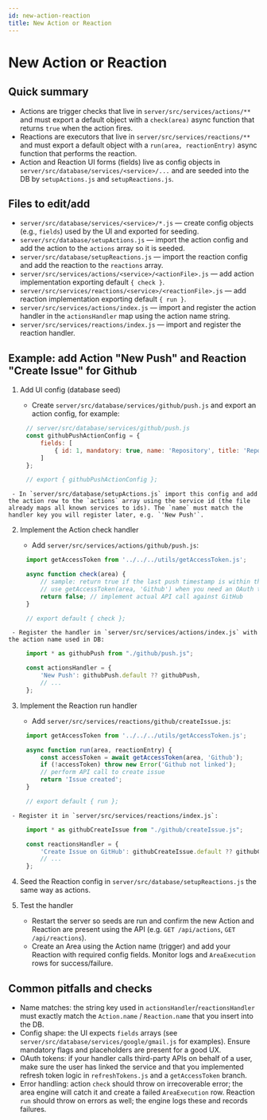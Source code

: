 ```yaml
---
id: new-action-reaction
title: New Action or Reaction
---
```


# New Action or Reaction

## Quick summary

- Actions are trigger checks that live in `server/src/services/actions/**` and must export a default object with a `check(area)` async function that returns `true` when the action fires.
- Reactions are executors that live in `server/src/services/reactions/**` and must export a default object with a `run(area, reactionEntry)` async function that performs the reaction.
- Action and Reaction UI forms (fields) live as config objects in `server/src/database/services/<service>/...` and are seeded into the DB by `setupActions.js` and `setupReactions.js`.

## Files to edit/add

- `server/src/database/services/<service>/*.js` — create config objects (e.g., `fields`) used by the UI and exported for seeding.
- `server/src/database/setupActions.js` — import the action config and add the action to the `actions` array so it is seeded.
- `server/src/database/setupReactions.js` — import the reaction config and add the reaction to the `reactions` array.
- `server/src/services/actions/<service>/<actionFile>.js` — add action implementation exporting default `{ check }`.
- `server/src/services/reactions/<service>/<reactionFile>.js` — add reaction implementation exporting default `{ run }`.
- `server/src/services/actions/index.js` — import and register the action handler in the `actionsHandler` map using the action name string.
- `server/src/services/reactions/index.js` — import and register the reaction handler.

## Example: add Action "New Push" and Reaction "Create Issue" for Github

1) Add UI config (database seed)

	 - Create `server/src/database/services/github/push.js` and export an action config, for example:


```js
	 // server/src/database/services/github/push.js
	 const githubPushActionConfig = {
		 fields: [
			 { id: 1, mandatory: true, name: 'Repository', title: 'Repository', input_field: { placeholder: 'owner/repo' } },
		 ]
	 };

 	 // export { githubPushActionConfig };

```

	 - In `server/src/database/setupActions.js` import this config and add the action row to the `actions` array using the service id (the file already maps all known services to ids). The `name` must match the handler key you will register later, e.g. `'New Push'`.

2) Implement the Action check handler

	 - Add `server/src/services/actions/github/push.js`:


```js
	 import getAccessToken from '../../../utils/getAccessToken.js';

	 async function check(area) {
		 // sample: return true if the last push timestamp is within the last minute
		 // use getAccessToken(area, 'Github') when you need an OAuth token
		 return false; // implement actual API call against GitHub
	 }

 	 // export default { check };

```

	 - Register the handler in `server/src/services/actions/index.js` with the action name used in DB:


```js
	 import * as githubPush from "./github/push.js";

	 const actionsHandler = {
		 'New Push': githubPush.default ?? githubPush,
		 // ...
	 };

```

3) Implement the Reaction run handler

	 - Add `server/src/services/reactions/github/createIssue.js`:


```js
	 import getAccessToken from '../../../utils/getAccessToken.js';

	 async function run(area, reactionEntry) {
		 const accessToken = await getAccessToken(area, 'Github');
		 if (!accessToken) throw new Error('Github not linked');
		 // perform API call to create issue
		 return 'Issue created';
	 }

 	 // export default { run };

```

	 - Register it in `server/src/services/reactions/index.js`:


```js
	 import * as githubCreateIssue from "./github/createIssue.js";

	 const reactionsHandler = {
		 'Create Issue on GitHub': githubCreateIssue.default ?? githubCreateIssue,
		 // ...
	 };

```

4) Seed the Reaction config in `server/src/database/setupReactions.js` the same way as actions.

5) Test the handler

	 - Restart the server so seeds are run and confirm the new Action and Reaction are present using the API (e.g. `GET /api/actions`, `GET /api/reactions`).
	 - Create an Area using the Action name (trigger) and add your Reaction with required config fields. Monitor logs and `AreaExecution` rows for success/failure.

## Common pitfalls and checks

- Name matches: the string key used in `actionsHandler`/`reactionsHandler` must exactly match the `Action.name` / `Reaction.name` that you insert into the DB.
- Config shape: the UI expects `fields` arrays (see `server/src/database/services/google/gmail.js` for examples). Ensure mandatory flags and placeholders are present for a good UX.
- OAuth tokens: if your handler calls third-party APIs on behalf of a user, make sure the user has linked the service and that you implemented refresh token logic in `refreshTokens.js` and a `getAccessToken` branch.
- Error handling: action `check` should throw on irrecoverable error; the area engine will catch it and create a failed `AreaExecution` row. Reaction `run` should throw on errors as well; the engine logs these and records failures.
